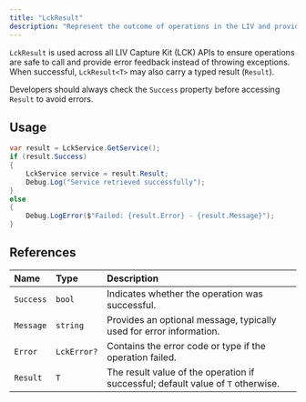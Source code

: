 ```yaml
---
title: "LckResult"
description: "Represent the outcome of operations in the LIV and provide a consistent way to check for success or failure, capture error codes, and retrieve result values."
---
```


`LckResult` is used across all LIV Capture Kit (LCK) APIs to ensure operations are safe to call and provide error feedback instead of throwing exceptions.\
When successful, `LckResult<T>` may also carry a typed result (`Result`).

Developers should always check the `Success` property before accessing `Result` to avoid errors.

## Usage

```c#
var result = LckService.GetService();
if (result.Success)
{
    LckService service = result.Result;
    Debug.Log("Service retrieved successfully");
}
else
{
    Debug.LogError($"Failed: {result.Error} - {result.Message}");
}
```

## References

| Name      | Type        | Description                                                                      |
| :-------- | :---------- | :------------------------------------------------------------------------------- |
| `Success` | `bool`      | Indicates whether the operation was successful.                                  |
| `Message` | `string`    | Provides an optional message, typically used for error information.              |
| `Error`   | `LckError?` | Contains the error code or type if the operation failed.                         |
| `Result`  | `T`         | The result value of the operation if successful; default value of `T` otherwise. |